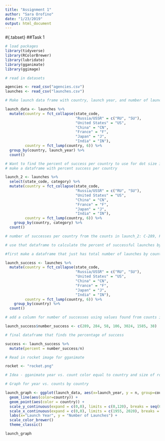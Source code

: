 ```yaml
---
title: "Assignment 1"
author: "Sara Orofino"
date: "1/23/2019"
output: html_document
---
```



#{.tabset}
##Task 1

```r
# load packages
library(tidyverse)
library(RColorBrewer)
library(lubridate)
library(gganimate) 
library(ggimage)

# read in datasets 

agencies <- read_csv("agencies.csv")
launches <- read_csv("launches.csv")
```

```r
# Make launch data frame with country, launch year, and number of launches per year for the graph with top 6 countries and the rest as "other"

launch_data <- launches %>% 
  mutate(country = fct_collapse(state_code,
                                "Russia/USSR" = c("RU", "SU"),  
                                "United States" = "US",
                                "China" = "CN",
                                "France" = "F",
                                "Japan" = "J",
                                "India" = "IN"),
         country = fct_lump(country, 6)) %>%  
  group_by(country, launch_year) %>% 
  count() 

# Want to find the percent of success per country to use for dot size in gganimate 
# make a dataframe with percent success per country 

launch_2 <- launches %>% 
  select(state_code, category) %>% 
  mutate(country = fct_collapse(state_code,
                                "Russia/USSR" = c("RU", "SU"),  
                                "United States" = "US",
                                "China" = "CN",
                                "France" = "F",
                                "Japan" = "J",
                                "India" = "IN"),
         country = fct_lump(country, 6)) %>% 
    group_by(country, category) %>% 
  count()

# number of successes per country from the counts in launch_2: C-289, F-284, I-58, J-106, USSR-3024, US-1585, Other-38

# use that dataframe to calculate the percent of successful launches by country 

#first make a dataframe that just has total number of launches by country 

launch_success <- launches %>% 
  mutate(country = fct_collapse(state_code,
                                "Russia/USSR" = c("RU", "SU"),  
                                "United States" = "US",
                                "China" = "CN",
                                "France" = "F",
                                "Japan" = "J",
                                "India" = "IN"),
         country = fct_lump(country, 6)) %>% 
    group_by(country) %>% 
  count()

# add a column for number of successes using values found from counts in launch_2 dataframe 

launch_success$number_success <- c(289, 284, 58, 106, 3024, 1585, 38)

# final dataframe that finds the percentage of success 

success <- launch_success %>% 
  mutate(percent = number_success/n) 

```

```r

# Read in rocket image for gganimate 

rocket <- "rocket.png"
```



```r
# Idea - gganimate year vs. count color equal to country and size of rockets proportionate to the % of successes?

# Graph for year vs. counts by country

launch_graph <- ggplot(launch_data, aes(x=launch_year, y = n, group=country)) +
  geom_line(aes(color=country)) +
  geom_point(aes(color = country)) +
  scale_y_continuous(expand = c(0,0), limits = c(0,120), breaks = seq(0,120, by = 15)) +
  scale_x_continuous(expand = c(0,0), limits = c(1955, 2020), breaks = seq(1955,2020, by=5)) +
  labs(x="Launch Year", y = "Number of Launches") +
  scale_color_brewer()
  theme_classic()

launch_graph



```

